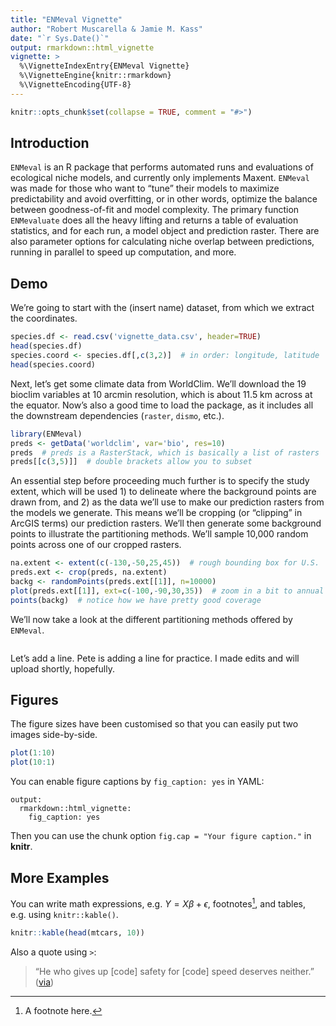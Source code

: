 ```yaml
---
title: "ENMeval Vignette"
author: "Robert Muscarella & Jamie M. Kass"
date: "`r Sys.Date()`"
output: rmarkdown::html_vignette
vignette: >
  %\VignetteIndexEntry{ENMeval Vignette}
  %\VignetteEngine{knitr::rmarkdown}
  %\VignetteEncoding{UTF-8}
---
```


```r
knitr::opts_chunk$set(collapse = TRUE, comment = "#>")
```

## Introduction

`ENMeval` is an R package that performs automated runs and evaluations of ecological niche models, and currently only implements Maxent. `ENMeval` was made for those who want to "tune" their models to maximize predictability and avoid overfitting, or in other words, optimize the balance between goodness-of-fit and model complexity. The primary function `ENMevaluate` does all the heavy lifting and returns a table of evaluation statistics, and for each run, a model object and prediction raster. There are also parameter options for calculating niche overlap between predictions, running in parallel to speed up computation, and more.

## Demo

We're going to start with the (insert name) dataset, from which we extract the coordinates.

```r
species.df <- read.csv('vignette_data.csv', header=TRUE)
head(species.df)
species.coord <- species.df[,c(3,2)]  # in order: longitude, latitude
head(species.coord)
```

Next, let's get some climate data from WorldClim. We'll download the 19 bioclim variables at 10 arcmin resolution, which is about 11.5 km across at the equator. Now's also a good time to load the package, as it includes all the downstream dependencies (`raster`, `dismo`, etc.).

```r
library(ENMeval)  
preds <- getData('worldclim', var='bio', res=10)
preds  # preds is a RasterStack, which is basically a list of rasters
preds[[c(3,5)]]  # double brackets allow you to subset
```

An essential step before proceeding much further is to specify the study extent, which will be used 1) to delineate where the background points are drawn from, and 2) as the data we'll use to make our prediction rasters from the models we generate. This means we'll be cropping (or "clipping" in ArcGIS terms) our prediction rasters. We'll then generate some background points to illustrate the partitioning methods. We'll sample 10,000 random points across one of our cropped rasters.

```r
na.extent <- extent(c(-130,-50,25,45))  # rough bounding box for U.S.
preds.ext <- crop(preds, na.extent)
backg <- randomPoints(preds.ext[[1]], n=10000)
plot(preds.ext[[1]], ext=c(-100,-90,30,35))  # zoom in a bit to annual mean temp
points(backg)  # notice how we have pretty good coverage
```

We'll now take a look at the different partitioning methods offered by `ENMeval`.

```r

```

Let's add a line.
Pete is adding a line for practice. I made edits and will upload shortly, hopefully.





## Figures

The figure sizes have been customised so that you can easily put two images side-by-side. 

```r
plot(1:10)
plot(10:1)
```

You can enable figure captions by `fig_caption: yes` in YAML:

    output:
      rmarkdown::html_vignette:
        fig_caption: yes

Then you can use the chunk option `fig.cap = "Your figure caption."` in **knitr**.

## More Examples

You can write math expressions, e.g. $Y = X\beta + \epsilon$, footnotes^[A footnote here.], and tables, e.g. using `knitr::kable()`.

```r
knitr::kable(head(mtcars, 10))
```

Also a quote using `>`:

> "He who gives up [code] safety for [code] speed deserves neither."
([via](https://twitter.com/hadleywickham/status/504368538874703872))
